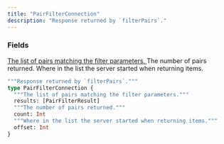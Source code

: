 ```yaml
---
title: "PairFilterConnection"
description: "Response returned by `filterPairs`."
---
```


### Fields

<a href="/api-reference/types/pairfilterresult">
  <ResponseField name="results" type="[PairFilterResult]">
    The list of pairs matching the filter parameters.
  </ResponseField>
</a>

<ResponseField name="count" type="Int">
  The number of pairs returned.
</ResponseField>

<ResponseField name="offset" type="Int">
  Where in the list the server started when returning items.
</ResponseField>


```graphql PairFilterConnection
"""Response returned by `filterPairs`."""
type PairFilterConnection {
  """The list of pairs matching the filter parameters."""
  results: [PairFilterResult]
  """The number of pairs returned."""
  count: Int
  """Where in the list the server started when returning items."""
  offset: Int
}
```
